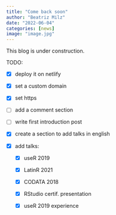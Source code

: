 ```yaml
---
title: "Come back soon"
author: "Beatriz Milz"
date: "2022-06-04"
categories: [news]
image: "image.jpg"
---
```


This blog is under construction.

TODO:

-   [x] deploy it on netlify

-   [x] set a custom domain

-   [x] set https

-   [ ] add a comment section

-   [ ] write first introduction post

-   [x] create a section to add talks in english

-   [x] add talks:

    -   [x] useR 2019

    -   [x] LatinR 2021

    -   [x] CODATA 2018

    -   [x] RStudio certif.
        presentation

    -   [x] useR 2019 experience
